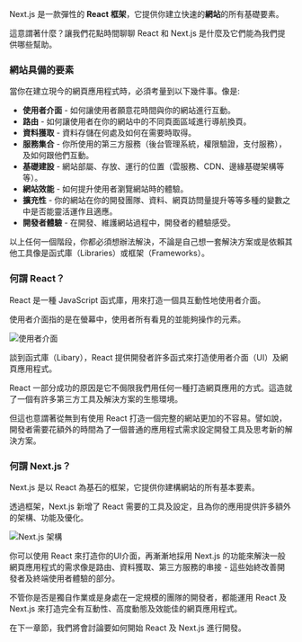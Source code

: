Next.js 是一款彈性的 **React 框架**，它提供你建立快速的**網站**的所有基礎要素。

這意謂著什麼？讓我們花點時間聊聊 React 和 Next.js 是什麼及它們能為我們提供哪些幫助。

### 網站具備的要素

當你在建立現今的網頁應用程式時，必須考量到以下幾件事。像是:
- **使用者介面** - 如何讓使用者願意花時間與你的網站進行互動。
- **路由** - 如何讓使用者在你的網站中的不同頁面區域進行導航換頁。
- **資料獲取** - 資料存儲在何處及如何在需要時取得。
- **服務集合** - 你所使用的第三方服務（後台管理系統，權限驗證，支付服務），及如何跟他們互動。
- **基礎建設** - 網站部屬、存放、運行的位置（雲服務、CDN、邊緣基礎架構等等）。
- **網站效能** - 如何提升使用者瀏覽網站時的體驗。
- **擴充性** - 你的網站在你的開發團隊、資料、網頁訪問量提升等等多種的變數之中是否能靈活運作且適應。
- **開發者體驗** - 在開發、維護網站過程中，開發者的體驗感受。

以上任何一個階段，你都必須想辦法解決，不論是自己想一套解決方案或是依賴其他工具像是函式庫（Libraries）或框架（Frameworks）。

### 何謂 React？

React 是一種 JavaScript 函式庫，用來打造一個具互動性地使用者介面。

使用者介面指的是在螢幕中，使用者所有看見的並能夠操作的元素。

![使用者介面](https://nextjs.org/static/images/learn/foundations/user-interface.png "使用者介面")

談到函式庫（Libary），React 提供開發者許多函式來打造使用者介面（UI）及網頁應用程式。

React 一部分成功的原因是它不侷限我們用任何一種打造網頁應用的方式。這造就了一個有許多第三方工具及解決方案的生態環境。

但這也意謂著從無到有使用 React 打造一個完整的網站更加的不容易。譬如說，開發者需要花額外的時間為了一個普通的應用程式需求設定開發工具及思考新的解決方案。

### 何謂 Next.js？

Next.js 是以 React 為基石的框架，它提供你建構網站的所有基本要素。

透過框架，Next.js 新增了 React 需要的工具及設定，且為你的應用提供許多額外的架構、功能及優化。

![Next.js 架構](https://nextjs.org/static/images/learn/foundations/next-app.png "Next.js 架構")

你可以使用 React 來打造你的UI介面，再漸漸地採用 Next.js 的功能來解決一般網頁應用程式的需求像是路由、資料獲取、第三方服務的串接 - 這些始終改善開發者及終端使用者體驗的部分。

不管你是否是獨自作業或是身處在一定規模的團隊的開發者，都能運用 React 及 Next.js 來打造完全有互動性、高度動態及效能佳的網頁應用程式。

在下一章節，我們將會討論要如何開始 React 及 Next.js 進行開發。
